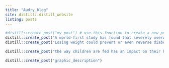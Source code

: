 ```yaml
---
title: "Audry_blog"
site: distill::distill_website
listing: posts
---
```


```r
#distill::create_post("my post") # use this fonction to create a new post
distill::create_post("A world-first study has found that severely overweight people are less likely to be able to re-wire their brains and find new neural pathways, a discovery that has significant implications for people recovering from a stroke or brain injury.")
distill::create_post("Losing weight could prevent or even reverse diabetes, according to late breaking research presented today at ESC Congress 2020.")
```
```r
distill::create_post("the way children are fed has an impact on their health.")
```
```r
distill::create_post("graphic_description")
```


